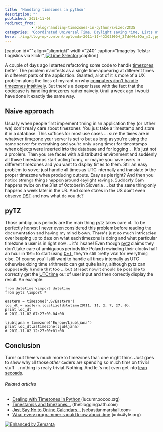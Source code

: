 ```yaml
---
title: 'Handling timezones in python'
description: ""
published: 2011-11-02
redirect_from: 
            - /blog/handling-timezones-in-python/swizec/2835
categories: "Coordinated Universal Time, Daylight saving time, Lists of time zones, Telstar Logistics, timezone, Uncategorized, UTC"
hero: ./img/blog-wp-content-uploads-2011-11-433029904_27dd44a95a_m3.jpg
---
```

\[caption id="" align="alignright" width="240" caption="Image by Telstar Logistics via Flickr"][![Time Selector](./img/blog-wp-content-uploads-2011-11-433029904_27dd44a95a_m3.jpg "Time Selector")](http://www.flickr.com/photos/49502995517@N01/433029904)\[/caption]

A couple of days ago I started refactoring some code to handle [timezones](http://en.wikipedia.org/wiki/Lists_of_time_zones "Lists of time zones") better. The problem manifests as a single time appearing at different times in different parts of the application. Granted, a lot of it is more of a UX problem along the lines of my rant on why [computers don't handle timezones intuitively](http://swizec.com/blog/why-dont-computers-understand-timezones/swizec/2288 "Why don’t computers understand timezones?"). But there's a deeper issue with the fact that the codebase is handling timezones rather naively. Until a week ago I would have done it exactly the same way.

## Naive approach

Usually when people first implement timing in an application they (or rather we) don't really care about timezones. You just take a timestamp and store it in a database. This suffices for most use cases ... sure the times are in whatever timezone your server is set to but as long as you're using the same server for everything and you're only using times for timestamps when objects were inserted into the database and for logging ... It's just not a problem. Then you are faced with a distributed environment and suddenly all those timestamps start acting funny, or maybe you have users in different timezones and you want to display times to them. Still an easy problem to solve; just handle all times as UTC internally and translate to the proper timezone when producing outputs. Easy as pie right? And then you notice strange things happen around daylight savings. Suddenly 3am happens twice on the 31st of October in Slovenia ... but the same thing only happens a week later in the US. And some states in the US don't even observe [DST](http://en.wikipedia.org/wiki/Daylight_saving_time "Daylight saving time") and now what do you do?

## pyTZ

Those ambiguous periods are the main thing pytz takes care of. To be perfectly honest I never even considered this problem before reading the documentation and having my mind blown. There's just so much intricacies over keeping up to date on what each timezone is doing and what particular timezone a user is in right now ... it's insane! Even though [pytz](http://pypi.python.org/pypi/pytz) claims they don't take care of ambiguous periods like Poland rewinding their clocks half an hour in 1915 to start using [CET](http://en.wikipedia.org/wiki/Central_European_Time "Central European Time"), they're still pretty vital for everything else. Of course you'll still want to handle all times internally as UTC otherwise doing time arithmetic can get quite hairy, although pytz can supposedly handle that too ... but at least now it should be possible to correctly get the [UTC time](http://en.wikipedia.org/wiki/Coordinated_Universal_Time "Coordinated Universal Time") out of user input and then correctly display the result. An example:

```
from datetime \import datetime
from pytz \import *

eastern = timezone('US/Eastern')
loc_dt = eastern.localize(datetime(2011, 11, 2, 7, 27, 0))
print loc_dt
# 2011-11-02 07:27:00-04:00

ljubljana = timezone("Europe/Ljubljana")
print loc_dt.astimezone(ljubljana)
# 2011-11-02 12:27:00+01:00
```

## Conclusion

Turns out there's much more to timezones than one might think. Just goes to show why all those _other_ coders are spending so much time on trivial stuff ... nothing is really trivial. Nothing. And let's not even get into [leap seconds](http://en.wikipedia.org/wiki/Leap_second "Leap second").

###### Related articles

- [Dealing with Timezones in Python](http://lucumr.pocoo.org/2011/7/15/eppur-si-muove/) (lucumr.pocoo.org)
- [Timestamps and timezones...](http://thebloggingpath.com/2011/08/28/timestamps-and-timezones/) (thebloggingpath.com)
- [Just Say No to Online Calendars...](http://www.sebastianmarshall.com/just-say-no-to-online-calendars) (sebastianmarshall.com)
- [What every programmer should know about time](http://unix4lyfe.org/time/) (unix4lyfe.org)

[![Enhanced by Zemanta](http://img.zemanta.com/zemified_e.png?x-id=ae6a7b39-c233-48c2-bb4b-4d47940ca4b8)](http://www.zemanta.com/ "Enhanced by Zemanta")